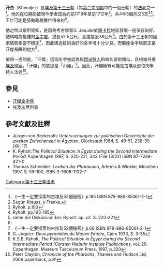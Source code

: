 {{Pharaoh Infobox | 
    Name= 汗傑| 
    Alt=肯杰尔| 
    Image=Khendjer-complexe-1.jpg|300px|
Caption=藝術家筆下的汗傑金字塔|
    Reign= 約前1718年至前1712年|
    HorusHiero=  |
    Horus =  <hiero>R11-R11-L1-G43</hiero>|
    NebtyHiero=  |
    Nebty = |
    Predecessor= [[賽貝克哈泰普|賽貝克哈泰普]]|
    Successor=  [[伊邁爾梅秀|伊邁爾梅秀]]|
    Children= 可能有<ref>W. Grajetzki: ''Two Treasurers of the Late Middle Kingdom'', Oxford 2001, p. 28, pl. 2</ref>，但名未知<ref>Louvre C12</ref>|
    Spouse= 珊奈珀（Seneb）<ref>Ryholt, op. cit., p.221 The object is Cairo JE 54498</ref>|
    Burial= [[薩卡拉|薩卡拉]]的[[金字塔|金字塔]]|
    Monuments= [[汗傑金字塔|汗傑金字塔]]|
    Dynasty=[[埃及第十三王朝|第十三王朝]] }}
'''汗杰'''（Khendjer）是[[埃及第十三王朝|埃及第十三王朝]]（為[[第二中間期|第二中間期]]中的一個王朝）的[[法老|法老]]之一<ref>《一生一定要探索的古埃及52個秘密》p.185  ISBN 978-986-85061-2-1</ref>。他的在位期間被現今學者認為約前1718年至前1712年<ref>Según Krauss, y Franke.</ref>，共4年3個月又5天<ref>Ryholt, p.193</ref><ref> Ryholt, pp.193-195</ref>。王位可能是發動政變篡位得來的<ref>siehe die Diskussion bei: Ryholt: op. cit. S. 220-221</ref>。

他之所以眾所皆知，是因為考古學家G. Jequier於[[薩卡拉|薩卡拉]]地區發現一座保存尚好、結構略為複雜的[[金字塔|金字塔]]，邊長52.5公尺，高度接近38公尺<ref name="ZZZ"/>。由於第十三王朝的國家情勢相當不穩定<ref>《一生一定要探索的古埃及52個秘密》p.66  ISBN 978-986-85061-2-1</ref>，因此建造技術良好的金字塔十分少見。而那座金字塔那正是汗傑長眠的地方<ref name="ZZZ">G. Jequier: ''Deux pyramides du Moyen Empire'', Cairo 1933, S. 3-35</ref>。

值得一提的是，「汗傑」這個名字被認為與[[閃米特人|閃米特人]]的命名習俗類似，且根據丹麥[[埃及學|埃及學家]]{{le|金·賴侯特|Kim Ryholt}}，「汗傑」的意思是「山豬」<ref>K.S.B. Ryholt, ''The Political Situation in Egypt during the Second Intermediate Period (Carsten Niebuhr Institute Publications'', vol. 20. Copenhagen: Museum Tusculanum Press, 1997, p.220</ref>。因此，汗傑極有可能是古埃及首位閃米特人法老<ref>Peter Clayton, ''Chronicle of the Pharaohs'', Thames and Hudson Ltd, 2006 paperback, p.91</ref>。

== 參見 ==
* [[汗傑金字塔|汗傑金字塔]]
* [[埃及法老列表|埃及法老列表]]

== 參考文獻及註釋 ==
{{reflist|2}}
* Jürgen von Beckerath: ''Untersuchungen zur politischen Geschichte der zweiten Zwischenzeit in Ägypten'', Glückstadt 1964, S. 49-51, 238-39 (XIII 17)
* K. Ryholt:''The Political Situation in Egypt during the Second Intermediate Period'', Kopenhagen 1997, S. 220-221, 342 (File 13/22) ISBN 87-7289-421-0
* Thomas Schneider: ''Lexikon der Pharaonen'', Artemis & Winkler, München 1997, S. 99-100, ISBN 3-7608-1102-7

{{Pharaoh | Prev=[[賽貝克哈泰普|賽貝克哈泰普]] | Dynasty=[[埃及第十三王朝|第十三王朝]] | Next=[[伊邁爾梅秀|伊邁爾梅秀]] }}

{{著名埃及统治者}}

[[Category:第十三王朝法老|Category:第十三王朝法老]]
